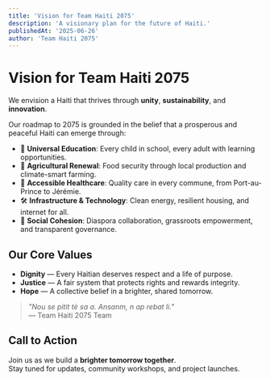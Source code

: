 ```yaml
---
title: 'Vision for Team Haiti 2075'
description: 'A visionary plan for the future of Haiti.'
publishedAt: '2025-06-26'
author: 'Team Haiti 2075'
---
```


# Vision for Team Haiti 2075

We envision a Haiti that thrives through **unity**, **sustainability**, and **innovation**.

Our roadmap to 2075 is grounded in the belief that a prosperous and peaceful Haiti can emerge through:

- 🏫 **Universal Education**: Every child in school, every adult with learning opportunities.
- 🌾 **Agricultural Renewal**: Food security through local production and climate-smart farming.
- 🏥 **Accessible Healthcare**: Quality care in every commune, from Port-au-Prince to Jérémie.
- 🛠️ **Infrastructure & Technology**: Clean energy, resilient housing, and internet for all.
- 🤝 **Social Cohesion**: Diaspora collaboration, grassroots empowerment, and transparent governance.

## Our Core Values

- **Dignity** — Every Haitian deserves respect and a life of purpose.
- **Justice** — A fair system that protects rights and rewards integrity.
- **Hope** — A collective belief in a brighter, shared tomorrow.

> _"Nou se pitit tè sa a. Ansanm, n ap rebat li."_  
> — Team Haiti 2075 Team

## Call to Action

Join us as we build a **brighter tomorrow together**.  
Stay tuned for updates, community workshops, and project launches.



